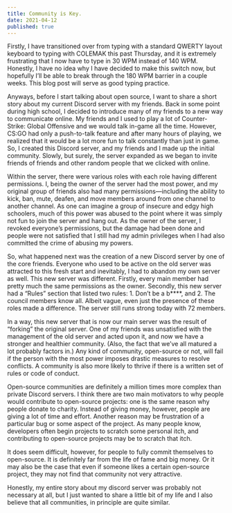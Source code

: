 ```yaml
---
title: Community is Key.
date: 2021-04-12
published: true
---
```


Firstly, I have transitioned over from typing with a standard QWERTY layout keyboard to typing with COLEMAK this past Thursday, and it is extremely frustrating that I now have to type in 30 WPM instead of 140 WPM. Honestly, I have no idea why I have decided to make this switch now, but hopefully I’ll be able to break through the 180 WPM barrier in a couple weeks. This blog post will serve as good typing practice.

Anyways, before I start talking about open source, I want to share a short story about my current Discord server with my friends. Back in some point during high school, I decided to introduce many of my friends to a new way to communicate online. My friends and I used to play a lot of Counter-Strike: Global Offensive and we would talk in-game all the time. However, CS:GO had only a push-to-talk feature and after many hours of playing, we realized that it would be a lot more fun to talk constantly than just in game. So, I created this Discord server, and my friends and I made up the initial community. Slowly, but surely, the server expanded as we began to invite friends of friends and other random people that we clicked with online.

Within the server, there were various roles with each role having different permissions. I, being the owner of the server had the most power, and my original group of friends also had many permissions—including the ability to kick, ban, mute, deafen, and move members around from one channel to another channel. As one can imagine a group of insecure and edgy high schoolers, much of this power was abused to the point where it was simply not fun to join the server and hang out. As the owner of the server, I revoked everyone’s permissions, but the damage had been done and people were not satisfied that I still had my admin privileges when I had also committed the crime of abusing my powers.

So, what happened next was the creation of a new Discord server by one of the core friends. Everyone who used to be active on the old server was attracted to this fresh start and inevitably, I had to abandon my own server as well. This new server was different. Firstly, every main member had pretty much the same permissions as the owner. Secondly, this new server had a “Rules” section that listed two rules: 1. Don’t be a b****, and 2. The council members know all. Albeit vague, even just the presence of these roles made a difference. The server still runs strong today with 72 members.

In a way, this new server that is now our main server was the result of “forking” the original server. One of my friends was unsatisfied with the management of the old server and acted upon it, and now we have a stronger and healthier community. (Also, the fact that we’ve all matured a lot probably factors in.) Any kind of community, open-source or not, will fail if the person with the most power imposes drastic measures to resolve conflicts. A community is also more likely to thrive if there is a written set of rules or code of conduct.

Open-source communities are definitely a million times more complex than private Discord servers. I think there are two main motivators to why people would contribute to open-source projects: one is the same reason why people donate to charity. Instead of giving money, however, people are giving a lot of time and effort. Another reason may be frustration of a particular bug or some aspect of the project. As many people know, developers often begin projects to scratch some personal itch, and contributing to open-source projects may be to scratch that itch.

It does seem difficult, however, for people to fully commit themselves to open-source. It is definitely far from the life of fame and big money. Or it may also be the case that even if someone likes a certain open-source project, they may not find that community not very attractive.

Honestly, my entire story about my discord server was probably not necessary at all, but I just wanted to share a little bit of my life and I also believe that all communities, in principle are quite similar.
